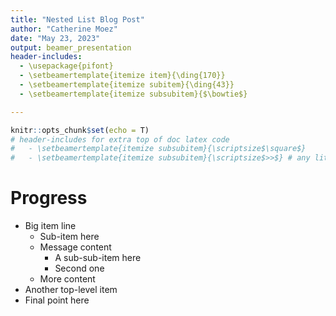 ---
title: "Nested List Blog Post"
author: "Catherine Moez"
date: "May 23, 2023"
output: beamer_presentation
header-includes:
  - \usepackage{pifont}
  - \setbeamertemplate{itemize item}{\ding{170}}
  - \setbeamertemplate{itemize subitem}{\ding{43}}
  - \setbeamertemplate{itemize subsubitem}{$\bowtie$}

---

```{r setup, include=FALSE}
knitr::opts_chunk$set(echo = T)
# header-includes for extra top of doc latex code
#   - \setbeamertemplate{itemize subsubitem}{\scriptsize$\square$}
#   - \setbeamertemplate{itemize subsubitem}{\scriptsize$>>$} # any literal text or ltx symbl
```

# Progress

- Big item line
    + Sub-item here
    + Message content
        + A sub-sub-item here
        + Second one
    + More content
- Another top-level item
- Final point here
